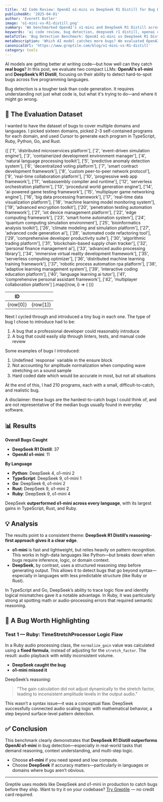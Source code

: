 ```yaml
---
title: 'AI Code Review: OpenAI o1-mini vs DeepSeek R1 Distill for Bug Detection'
publishedAt: '2025-04-01'
author: 'Everett Butler'
image: 'o1-mini-vs-R1-distill.png'
summary: 'We benchmarked OpenAI’s o1-mini and DeepSeek R1 Distill across 210 real-world software bugs to evaluate which model delivers better results in bug detection.'
keywords: 'ai code review, bug detection, deepseek r1 distill, openai o1-mini, reasoning models, software verification'
metaTitle: 'Bug Detection Benchmark: OpenAI o1-mini vs DeepSeek R1 Distill | Greptile'
metaDescription: 'Which AI model catches more bugs? We evaluated OpenAI o1-mini and DeepSeek R1 Distill across Python, Rust, Ruby, Go, and TypeScript. See who won.'
canonicalUrl: 'https://www.greptile.com/blog/o1-mini-vs-R1-distill'
category: tools
---
```


AI models are getting better at writing code—but how well can they catch **real bugs**? In this post, we evaluate two compact LLMs: **OpenAI’s o1-mini** and **DeepSeek’s R1 Distill**, focusing on their ability to detect hard-to-spot bugs across five programming languages.

Bug detection is a tougher task than code generation. It requires understanding not just what code is, but what it's trying to do—and where it might go wrong.


## 🧪 The Evaluation Dataset

I wanted to have the dataset of bugs to cover multiple domains and languages. I picked sixteen domains, picked 2-3 self-contained programs for each domain, and used Cursor to generate each program in TypeScript, Ruby, Python, Go, and Rust.

<table
	style={{
		borderCollapse: 'collapse',
		width: '100%',
		margin: '2rem 0',
		borderRadius: '8px',
		overflow: 'hidden',
		fontSize: '0.95rem',
		lineHeight: '1.5'
	}}>
	<thead>
		<tr>
			<th
				style={{
					backgroundColor: '#f8fafc',
					padding: '1rem',
					textAlign: 'left',
					borderBottom: '1px solid #e2e8f0',
					fontWeight: '600',
					color: '#1a202c'
				}}>
				ID
			</th>
			<th
				style={{
					backgroundColor: '#f8fafc',
					padding: '1rem',
					textAlign: 'left',
					borderBottom: '1px solid #e2e8f0',
					fontWeight: '600',
					color: '#1a202c'
				}}></th>
		</tr>
	</thead>
	<tbody>
		{[
			['1', 'distributed microservices platform'],
			['2', 'event-driven simulation engine'],
			['3', 'containerized development environment manager'],
			['4', 'natural language processing toolkit'],
			['5', 'predictive anomaly detection system'],
			['6', 'decentralized voting platform'],
			['7', 'smart contract development framework'],
			['8', 'custom peer-to-peer network protocol'],
			['9', 'real-time collaboration platform'],
			['10', 'progressive web app framework'],
			['11', 'webassembly compiler and runtime'],
			['12', 'serverless orchestration platform'],
			['13', 'procedural world generation engine'],
			['14', 'ai-powered game testing framework'],
			['15', 'multiplayer game networking engine'],
			['16', 'big data processing framework'],
			['17', 'real-time data visualization platform'],
			['18', 'machine learning model monitoring system'],
			['19', 'advanced encryption toolkit'],
			['20', 'penetration testing automation framework'],
			['21', 'iot device management platform'],
			['22', 'edge computing framework'],
			['23', 'smart home automation system'],
			['24', 'quantum computing simulation environment'],
			['25', 'bioinformatics analysis toolkit'],
			['26', 'climate modeling and simulation platform'],
			['27', 'advanced code generation ai'],
			['28', 'automated code refactoring tool'],
			['29', 'comprehensive developer productivity suite'],
			['30', 'algorithmic trading platform'],
			['31', 'blockchain-based supply chain tracker'],
			['32', 'personal finance management ai'],
			['33', 'advanced audio processing library'],
			['34', 'immersive virtual reality development framework'],
			['35', 'serverless computing optimizer'],
			['36', 'distributed machine learning training framework'],
			['37', 'robotic process automation rpa platform'],
			['38', 'adaptive learning management system'],
			['39', 'interactive coding education platform'],
			['40', 'language learning ai tutor'],
			['41', 'comprehensive personal assistant framework'],
			['42', 'multiplayer collaboration platform']
		].map((row, i) => (
			<tr
				key={i}
				style={{
					backgroundColor: 'var(--tw-prose-bg, white)',
					transition: 'background-color 0.2s'
				}}>
				<td
					style={{
						padding: '1rem',
						borderBottom: '1px solid var(--tw-prose-border, #e2e8f0)',
						color: 'var(--tw-prose-body, #1a202c)'
					}}>
					{row[0]}
				</td>
				<td
					style={{
						padding: '1rem',
						borderBottom: '1px solid var(--tw-prose-border, #e2e8f0)',
						color: 'var(--tw-prose-body, #1a202c)'
					}}>
					{row[1]}
				</td>
			</tr>
		))}
	</tbody>
</table>

Next I cycled through and introduced a tiny bug in each one. The type of bug I chose to introduce had to be:

1. A bug that a professional developer could reasonably introduce
2. A bug that could easily slip through linters, tests, and manual code review

Some examples of bugs I introduced:

1. Undefined \`response\` variable in the ensure block
2. Not accounting for amplitude normalization when computing wave stretching on a sound sample
3. Hard coded date which would be accurate in most, but not all situations

At the end of this, I had 210 programs, each with a small, difficult-to-catch, and realistic bug.

A disclaimer: these bugs are the hardest-to-catch bugs I could think of, and are not representative of the median bugs usually found in everyday software.

## 📊 Results

**Overall Bugs Caught**
- **DeepSeek R1 Distill**: 37  
- **OpenAI o1-mini**: 11

**By Language**
- **Python**: DeepSeek 4, o1-mini 2  
- **TypeScript**: DeepSeek 9, o1-mini 1  
- **Go**: DeepSeek 6, o1-mini 2  
- **Rust**: DeepSeek 9, o1-mini 2  
- **Ruby**: DeepSeek 9, o1-mini 4

DeepSeek **outperformed o1-mini across every language**, with its largest gains in TypeScript, Rust, and Ruby.

## 💡 Analysis

The results point to a consistent theme: **DeepSeek R1 Distill’s reasoning-first approach gives it a clear edge**.

- **o1-mini** is fast and lightweight, but relies heavily on pattern recognition. This works in high-data languages like Python—but breaks down when bugs require inference, logic, or domain context.
- **DeepSeek**, by contrast, uses a structured reasoning step before generating output. This allows it to detect bugs that go beyond syntax—especially in languages with less predictable structure (like Ruby or Rust).

In TypeScript and Go, DeepSeek’s ability to trace logic flow and identify logical mismatches gave it a notable advantage. In Ruby, it was particularly strong at spotting math or audio-processing errors that required semantic reasoning.

## 🐞 A Bug Worth Highlighting

### Test 1 — Ruby: TimeStretchProcessor Logic Flaw

In a Ruby audio processing class, the `normalize_gain` value was calculated using a **fixed formula**, instead of adjusting for the `stretch_factor`. The result: audio playback with wildly inconsistent volume.

- **DeepSeek caught the bug**  
- **o1-mini missed it**

DeepSeek’s reasoning:
> "The gain calculation did not adjust dynamically to the stretch factor, leading to inconsistent amplitude levels in the output audio."

This wasn’t a syntax issue—it was a conceptual flaw. DeepSeek successfully connected audio scaling logic with mathematical behavior, a step beyond surface-level pattern detection.

## ✅ Conclusion

This benchmark clearly demonstrates that **DeepSeek R1 Distill outperforms OpenAI o1-mini** in bug detection—especially in real-world tasks that demand reasoning, context understanding, and multi-step logic.

- Choose **o1-mini** if you need speed and low compute.
- Choose **DeepSeek** if accuracy matters—particularly in languages or domains where bugs aren’t obvious.

---
Greptile uses models like DeepSeek and o1-mini in production to catch bugs before they ship. Want to try it on your codebase? [Try Greptile](https://www.greptile.com) — no credit card required.
